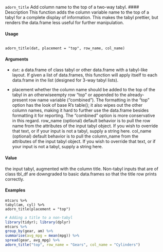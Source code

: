 ``adorn_title`` Add column name to the top of a two-way tabyl.
#### Description
This function adds the column variable name to the top of a tabyl for a complete display of information.
This makes the tabyl prettier, but renders the data.frame less useful for further manipulation.

#### Usage 
<pre><code>
adorn_title(dat, placement = "top", row_name, col_name)
</code></pre> 

#### Arguments
* ``dat``: a data.frame of class tabyl or other data.frame with a tabyl-like layout. If given
a list of data.frames, this function will apply itself to each data.frame in the list
(designed for 3-way tabyl lists).

* placement whether the column name should be added to the top of the tabyl in an otherwiseempty
row "top" or appended to the already-present row name variable ("combined").
The formatting in the "top" option has the look of base R’s table(); it also
wipes out the other column names, making it hard to further use the data.frame
besides formatting it for reporting. The "combined" option is more conservative
in this regard.
row_name (optional) default behavior is to pull the row name from the attributes of the
input tabyl object. If you wish to override that text, or if your input is not a
tabyl, supply a string here.
col_name (optional) default behavior is to pull the column_name from the attributes of the
input tabyl object. If you wish to override that text, or if your input is not a
tabyl, supply a string here.

#### Value
the input tabyl, augmented with the column title. Non-tabyl inputs that are of class tbl_df are
downgraded to basic data.frames so that the title row prints correctly.

#### Examples
```
mtcars %>%
tabyl(am, cyl) %>%
adorn_title(placement = "top")
```

```r
# Adding a title to a non-tabyl
library(tidyr); library(dplyr)
mtcars %>%
group_by(gear, am) %>%
summarise(avg_mpg = mean(mpg)) %>%
spread(gear, avg_mpg) %>%
adorn_title("top", row_name = "Gears", col_name = "Cylinders")
```
